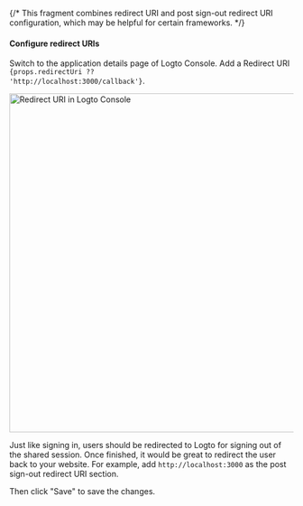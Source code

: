 {/* This fragment combines redirect URI and post sign-out redirect URI configuration, which may be helpful for certain frameworks. */}



#### Configure redirect URIs

Switch to the application details page of Logto Console. Add a Redirect URI <code>{props.redirectUri ?? 'http://localhost:3000/callback'}</code>.

<img alt="Redirect URI in Logto Console" src={redirectUriFigure} width="600px" />

Just like signing in, users should be redirected to Logto for signing out of the shared session. Once finished, it would be great to redirect the user back to your website. For example, add `http://localhost:3000` as the post sign-out redirect URI section.

Then click "Save" to save the changes.
